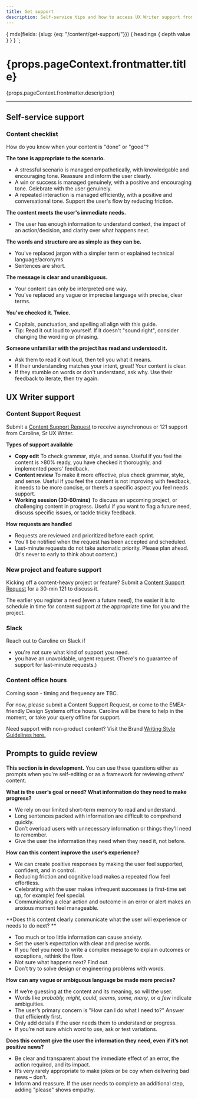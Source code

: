 ```yaml
---
title: Get support
description: Self-service tips and how to access UX Writer support from Caroline (London, GMT).
---
```



  {
    mdx(fields: {slug: {eq: "/content/get-support/"}}) {
      headings {
        depth
        value
      }
    }
  }
`;

<content>

<h1>{props.pageContext.frontmatter.title}</h1>

<p>{props.pageContext.frontmatter.description}</p>

</content>

---

<contentwrapper>

<TableOfContents headings={props.data.mdx.headings}/>

<content>

## Self-service support
### Content checklist

How do you know when your content is "done" or "good"?  

**The tone is appropriate to the scenario.**
- A stressful scenario is managed empathetically, with knowledgable and encouraging tone. Reassure and inform the user clearly.
- A win or success is managed genuinely, with a positive and encouraging tone. Celebrate with the user genuinely.
- A repeated interaction is managed efficiently, with a positive and conversational tone. Support the user's flow by reducing friction.

**The content meets the user's immediate needs.**
- The user has enough information to understand context, the impact of an action/decision, and clarity over what happens next.

**The words and structure are as simple as they can be.**
- You've replaced jargon with a simpler term or explained technical language/acronyms. 
- Sentences are short.

**The message is clear and unambiguous.** 
- Your content can only be interpreted one way. 
- You've replaced any vague or imprecise language with precise, clear terms.

**You've checked it. Twice.**
- Capitals, punctuation, and spelling all align with this guide.
- Tip: Read it out loud to yourself. If it doesn't "sound right", consider changing the wording or phrasing. 

**Someone unfamiliar with the project has read and understood it.** 
- Ask them to read it out loud, then tell you what it means. 
- If their understanding matches your intent, great! Your content is clear.
- If they stumble on words or don't understand, ask why. Use their feedback to iterate, then try again.   

## UX Writer support

### Content Support Request
Submit a <a href="http://tiny.cc/csrf2020">Content Support Request</a> to receive asynchronous or 121 support from Caroline, Sr UX Writer. 

**Types of support available**
- **Copy edit** To check grammar, style, and sense. Useful if you feel the content is >80% ready, you have checked it thoroughly, and implemented peers' feedback.
- **Content review** To make it more effective, plus check grammar, style, and sense. Useful if you feel the content is not improving with feedback, it needs to be more concise, or there’s a specific aspect you feel needs support.
- **Working session (30-60mins)** To discuss an upcoming project, or challenging content in progress. Useful if you want to flag a future need, discuss specific issues, or tackle tricky feedback.

**How requests are handled**
- Requests are reviewed and prioritized before each sprint. 
- You'll be notified when the request has been accepted and scheduled.
- Last-minute requests do not take automatic priority. Please plan ahead. (It's never to early to think about content.)

### New project and feature support
Kicking off a content-heavy project or feature? Submit a <a href="http://tiny.cc/csrf2020">Content Support Request</a> for a 30-min 121 to discuss it. 

The earlier you register a need (even a future need), the easier it is to schedule in time for content support at the appropriate time for you and the project. 

### Slack
Reach out to Caroline on Slack if 
- you're not sure what kind of support you need.
- you have an unavoidable, urgent request. (There's no guarantee of support for last-minute requests.)

### Content office hours
Coming soon - timing and frequency are TBC.
  
For now, please submit a Content Support Request, or come to  the EMEA-friendly Design Systems office hours. 
Caroline will be there to help in the moment, or take your query offline for support. 

<Callout>
  <CalloutTitle as="h4">Need support with non-product content?</CalloutTitle>
  <CalloutText> Visit the Brand <a href="https://www.twilio.com/brand/guidelines/writing-style">Writing Style Guidelines here.</a>
  </CalloutText>
</Callout> 

## Prompts to guide review  
**This section is in development.** You can use these questions either as prompts when you're self-editing or as a framework for reviewing others' content.

**What is the user’s goal or need? What information do they need to make progress?** 
- We rely on our limited short-term memory to read and understand. 
- Long sentences packed with information are difficult to comprehend quickly. 
- Don’t overload users with unnecessary information or things they’ll need to remember. 
- Give the user the information they need when they need it, not before. 

**How can this content improve the user’s experience?** 
- We can create positive responses by making the user feel supported, confident, and in control.
- Reducing friction and cognitive load makes a repeated flow feel effortless.
- Celebrating with the user makes infrequent successes (a first-time set up, for example) feel special.
- Communicating a clear action and outcome in an error or alert makes an anxious moment feel manageable.

**Does this content clearly communicate what the user will experience or needs to do next? **
- Too much or too little information can cause anxiety. 
- Set the user’s expectation with clear and precise words. 
- If you feel you need to write a complex message to explain outcomes or exceptions, rethink the flow.
- Not sure what happens next? Find out. 
- Don’t try to solve design or engineering problems with words. 

**How can any vague or ambiguous language be made more precise?**
- If we’re guessing at the content and its meaning, so will the user. 
- Words like *probably, might, could, seems, some, many*, or *a few* indicate ambiguities. 
- The user’s primary concern is "How can I do what I need to?" Answer that efficiently first.
- Only add details if the user needs them to understand or progress.
- If you’re not sure which word to use, ask or test variations. 

**Does this content give the user the information they need, even if it’s not positive news?**
- Be clear and transparent about the immediate effect of an error, the action required, and its impact. 
- It’s very rarely appropriate to make jokes or be coy when delivering bad news – don’t.
- Inform and reassure. If the user needs to complete an additional step, adding "please" shows empathy. 

</content>
</contentwrapper>
